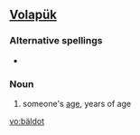 ==[[Volapük]]==

===Alternative spellings===
*{{l|vo|bayldot}}

===Noun===
{{infl|vo|noun}}

# someone's [[age]], years of age

[[vo:bäldot]]